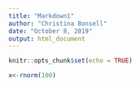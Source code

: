 ```yaml
---
title: "Markdown1"
author: "Christina Bonsell"
date: "October 8, 2019"
output: html_document
---
```


```r
knitr::opts_chunk$set(echo = TRUE)
```

```r
x<-rnorm(100)
```


